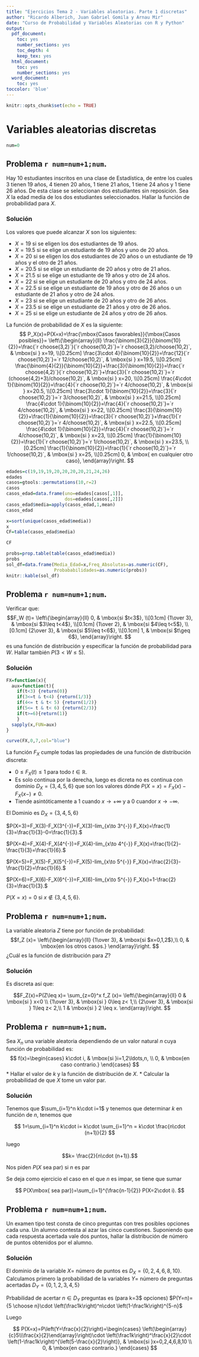 ```yaml
---
title: "Ejercicios Tema 2 - Variables aleatorias. Parte 1 discretas"
author: "Ricardo Alberich, Juan Gabriel Gomila y Arnau Mir"
date: "Curso de Probabilidad y Variables Aleatorias con R y Python"
output:
  pdf_document: 
    toc: yes
    number_sections: yes
    toc_depth: 4
    keep_tex: yes
  html_document: 
    toc: yes
    number_sections: yes
  word_document:
    toc: yes
toccolor: 'blue'
---
```


```r
knitr::opts_chunk$set(echo = TRUE)
```

# Variables aleatorias discretas

```r
num=0

```



## Problema `r num=num+1;num`.

Hay 10 estudiantes inscritos en una clase de Estadística, de entre los cuales 3
tienen 19 años, 4 tienen 20 años, 1 tiene 21 años, 1 tiene 24 años y 1 tiene 26 años. De esta
clase se seleccionan dos estudiantes sin reposición. Sea $X$ la edad media de los
dos estudiantes seleccionados. Hallar la función de probabilidad para $X$.

### Solución

Los valores que puede alcanzar $X$ son los siguientes:

* $X=19$ si se eligen los dos estudiantes de 19 años.
* $X=19.5$ si se elige un estudiante de 19 años y uno de 20 años.
* $X=20$ si se eligen los dos estudiantes de 20 años o un estudiante de 19 años y el otro de 21 años.
* $X=20.5$ si se elige un estudiante de 20 años y otro de 21 años.
* $X=21.5$ si se elige un estudiante de 19 años y otro de 24 años.
* $X=22$ si se elige un estudiante de 20 años y otro de 24 años.
* $X=22.5$ si se elige un estudiante de 19 años y otro de 26 años o un estudiante de 21 años y otro de 24 años.
* $X=23$ si se elige un estudiante de 20 años y otro de 26 años.
* $X=23.5$ si se elige un estudiante de 21 años y otro de 26 años.
* $X=25$ si se elige un estudiante de 24 años y otro de 26 años.

La función de probabilidad de $X$ es la siguiente:
$$
P_X(x)=P(X=x)=\frac{\mbox{Casos favorables}}{\mbox{Casos posibles}}=
\left\{\begin{array}{ll}
\frac{\binom{3}{2}}{\binom{10}{2}}=\frac{`r choose(3,2)`}{`r choose(10,2)`}=`r choose(3,2)/choose(10,2)`, & \mbox{si } x=19,
 \\[0.25cm]
\frac{3\cdot 4}{\binom{10}{2}}=\frac{12}{`r choose(10,2)`}=`r 12/choose(10,2)`, & \mbox{si } x=19.5,
 \\[0.25cm]
 \frac{\binom{4}{2}}{\binom{10}{2}}+\frac{3}{\binom{10}{2}}=\frac{`r choose(4,2)`}{`r choose(10,2)`}+\frac{3}{`r choose(10,2)`}=`r (choose(4,2)+3)/choose(10,2)`, & \mbox{si } x=20,
 \\[0.25cm]
 \frac{4\cdot 1}{\binom{10}{2}}=\frac{4}{`r choose(10,2)`}=`r 4/choose(10,2)`, & \mbox{si } x=20.5,
 \\[0.25cm]
 \frac{3\cdot 1}{\binom{10}{2}}=\frac{3}{`r choose(10,2)`}=`r 3/choose(10,2)`, & \mbox{si } x=21.5,
 \\[0.25cm]
 \frac{4\cdot 1}{\binom{10}{2}}=\frac{4}{`r choose(10,2)`}=`r 4/choose(10,2)`, & \mbox{si } x=22,
 \\[0.25cm]
 \frac{3}{\binom{10}{2}}+\frac{1}{\binom{10}{2}}=\frac{3}{`r choose(10,2)`}+\frac{1}{`r choose(10,2)`}=`r 4/choose(10,2)`, & \mbox{si } x=22.5,
 \\[0.25cm]
 \frac{4\cdot 1}{\binom{10}{2}}=\frac{4}{`r choose(10,2)`}=`r 4/choose(10,2)`, & \mbox{si } x=23,
 \\[0.25cm]
 \frac{1}{\binom{10}{2}}=\frac{1}{`r choose(10,2)`}=`r 1/choose(10,2)`, & \mbox{si } x=23.5,
 \\[0.25cm]
 \frac{1}{\binom{10}{2}}=\frac{1}{`r choose(10,2)`}=`r 1/choose(10,2)`, & \mbox{si } x=25,
 \\[0.25cm]
0, & \mbox{ en cualquier otro caso},
\end{array}\right.
$$
```r
edades=c(19,19,19,20,20,20,20,21,24,26)
edades
casos=gtools::permutations(10,r=2)
casos
casos_edad=data.frame(uno=edades[casos[,1]],
                      dos=edades[casos[,2]])
casos_edad$media=apply(casos_edad,1,mean)
casos_edad

x=sort(unique(casos_edad$media))
x
CF=table(casos_edad$media)

CF

probs=prop.table(table(casos_edad$media))
probs
sol_df=data.frame(Media_Edad=x,Freq_Absolutas=as.numeric(CF),
                  Probababilidades=as.numeric(probs))
knitr::kable(sol_df)
```




## Problema `r num=num+1;num`.

Verificar que:
$$F_W (t)=
\left\{\begin{array}{ll}
0, & \mbox{si $t<3$},
 \\[0.1cm]
{1\over 3}, & \mbox{si $3\leq t<4$},
 \\[0.1cm]
{1\over 2}, & \mbox{si $4\leq t<5$},
 \\[0.1cm] 
{2\over 3}, & \mbox{si $5\leq t<6$},
 \\[0.1cm] 
1, & \mbox{si $t\geq 6$},
\end{array}\right.
$$
es una función de distribución y especificar
la función de probabilidad para $W$. Hallar
también $P(3<W\leq 5)$.

### Solución

```r
FX=function(x){
  aux=function(t){
    if(t<3) {return(0)}
    if(3<=t & t<4) {return(1/3)}
    if(4<= t & t< 5) {return(1/2)}
    if(5<= t & t< 6) {return(2/3)}
    if(t>=6){return(1)}
    }
  sapply(x,FUN=aux)
}

curve(FX,0,7,col="blue")
```

La función $F_X$ cumple  todas las propiedades de una función de distribución discreta:

*  $0\leq F_X(t)\leq 1$ para todo $t\in \mathbb{R}.$
*  Es solo continua por la derecha, luego es dicreta no es continua con dominio $D_X=\{3,4,5,6\}$ que son los valores dónde $P(X=x)=F_X(x)-F_X(x-)\not=0$.
*  Tiende asintóticamente a 1  cuando $x\to+\infty$ y a 0  cuandor $x\to-\infty$.


El Dominio es $D_X=\{3,4,5,6\}$



$P(X=3)=F_X(3)-F_X(3^{-})=F_X(3)-lim_{x\to 3^{-}} F_X(x)=\frac{1}{3}=\frac{1}{3}-0=\frac{1}{3}.$

$P(X=4)=F_X(4)-F_X(4^{-})=F_X(4)-lim_{x\to 4^{-}} F_X(x)=\frac{1}{2}-\frac{1}{3}=\frac{1}{6}.$

$P(X=5)=F_X(5)-F_X(5^{-})=F_X(5)-lim_{x\to 5^{-}} F_X(x)=\frac{2}{3}-\frac{1}{2}=\frac{1}{6}.$

$P(X=6)=F_X(6)-F_X(6^{-})=F_X(6)-lim_{x\to 5^{-}} F_X(x)=1-\frac{2}{3}=\frac{1}{3}.$

$P(X=x)=0$ si $x \not\in\{3,4,5,6\}.$




## Problema `r num=num+1;num`.

La variable aleatoria $Z$ tiene por función de probabilidad:
$$f_Z (x)=
\left\{\begin{array}{ll}
{1\over 3}, & \mbox{si $x=0,1,2$},\\ 0, & \mbox{en los otros
casos.}
\end{array}\right.
$$
¿Cuál es la función de distribución para $Z$?

### Solución

Es discreta así que:

$$F_Z(x)=P(Z\leq x)= \sum_{z=0}^x f_Z (x)=
\left\{\begin{array}{ll}
0 & \mbox{si }  x<0 \\
{1\over 3}, & \mbox{si } 0\leq z< 1,\\ 
{2\over 3}, & \mbox{si } 1\leq z< 2,\\ 
1 & \mbox{si }  2 \leq x.
\end{array}\right.
$$




## Problema `r num=num+1;num`.

Sea $X_n$ una variable aleatoria dependiendo de un valor natural $n$ cuya función de probabilidad es:
$$
f(x)=\begin{cases}
k\cdot i, & \mbox{si }i=1,2\ldots,n, \\
0, & \mbox{en caso contrario.}
\end{cases}
$$
* Hallar el valor de $k$ y la función de distribución de $X$.
* Calcular la probabilidad de que $X$ tome un valor par.
    
    
### Solución

Tenemos que $\sum_{i=1}^n k\cdot i=1$ y tenemos que determinar $k$ en función de $n$, tenemos que 

$$
1=\sum_{i=1}^n k\cdot i= k\cdot \sum_{i=1}^n = k\cdot \frac{n\cdot (n+1)}{2}
$$

luego 

$$k= \frac{2}{n\cdot (n+1)}.$$


Nos piden $P(X\mbox{ sea par})$ si $n$  es par  


\begin{eqnarray*}
P(X\mbox{ sea par})&=&\sum_{i=1}^{\frac{n}{2}} P(X=2\cdot i)=
\sum_{i=1}^{\frac{n}{2}}  \frac{2}{n\cdot (n+1)}\cdot 2\cdot i\\
&=& \frac{2}{n\cdot (n+1)}\cdot2 \cdot  \sum_{i=1}^{\frac{n}{2}} i=
\frac{2}{n\cdot (n+1)}\cdot2 \cdot  \frac{\frac{n}{2}\cdot (\frac{n}{2}+1)}{2}\\
&=& \frac{n\cdot (\frac{n}{2}+1)}{n\cdot(n+1)}=
\frac{\frac{n}{2}+1}{n+1}.
\end{eqnarray*}



Se deja como ejercicio el caso en el que  $n$ es impar, se tiene que sumar 

$$
P(X\mbox{ sea par})=\sum_{i=1}^{\frac{n-1}{2}} P(X=2\cdot i).
$$
 

## Problema `r num=num+1;num`.

Un examen tipo test consta de cinco preguntas con tres posibles opciones cada una. Un alumno contesta al azar las cinco cuestiones.
Suponiendo que cada respuesta acertada vale dos puntos, hallar la distribución de número de puntos obtenidos por el alumno.

### Solución

El dominio de la variable $X=$ número de puntos es $D_X=\{0,2,4,6,8,10\}$. Calculamos primero la probabilidad de la variables $Y$= número de preguntas acertadas 
$D_Y=\{0,1,2,3,4,5\}$

Prbabilidad de acertar $n\in D_Y$  preguntas es (para k=3$ opciones)
$P(Y=n)={5 \choose n}\cdot \left(\frac1k\right)^n\cdot \left(1-\frac1k\right)^{5-n}$




Luego 

$$
P(X=x)=P\left(Y=\frac{x}{2}\right)=\begin{cases}
\left(\begin{array}{c}5\\\frac{x}{2}\end{array}\right)\cdot \left(\frac1k\right)^\frac{x}{2}\cdot \left(1-\frac1k\right)^{\left(5-\frac{x}{2}\right)}, & \mbox{si }x=0,2,4,6,8,10 \\
0, & \mbox{en caso contrario.}
\end{cases}
$$





